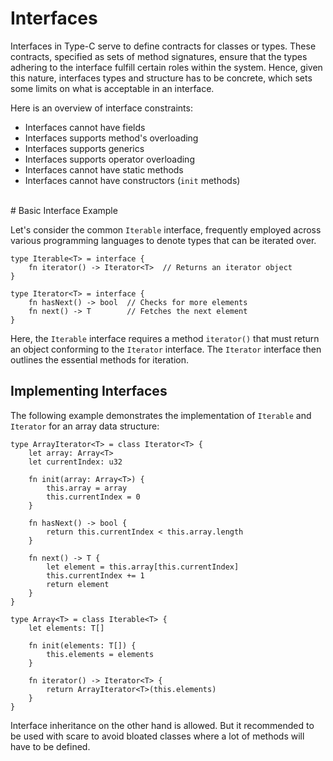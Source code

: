 Interfaces
===

Interfaces in Type-C serve to define contracts for classes or types. These contracts, specified as sets of method signatures, ensure that the types adhering to the interface fulfill certain roles within the system.
Hence, given this nature, interfaces types and structure has to be concrete, which sets some limits on what is acceptable in an interface.

Here is an overview of interface constraints:
- Interfaces cannot have fields
- Interfaces supports method's overloading
- Interfaces supports generics
- Interfaces supports operator overloading
- Interfaces cannot have static methods
- Interfaces cannot have constructors (`init` methods)

<br/>
# Basic Interface Example

Let's consider the common `Iterable` interface, frequently employed across various programming languages to denote types that can be iterated over.

```tc
type Iterable<T> = interface {
    fn iterator() -> Iterator<T>  // Returns an iterator object
}

type Iterator<T> = interface {
    fn hasNext() -> bool  // Checks for more elements
    fn next() -> T        // Fetches the next element
}
```

Here, the `Iterable` interface requires a method `iterator()` that must return an object conforming to the `Iterator` interface. The `Iterator` interface then outlines the essential methods for iteration.

## Implementing Interfaces

The following example demonstrates the implementation of `Iterable` and `Iterator` for an array data structure:

```tc
type ArrayIterator<T> = class Iterator<T> {
    let array: Array<T>
    let currentIndex: u32

    fn init(array: Array<T>) {
        this.array = array
        this.currentIndex = 0
    }

    fn hasNext() -> bool {
        return this.currentIndex < this.array.length
    }

    fn next() -> T {
        let element = this.array[this.currentIndex]
        this.currentIndex += 1
        return element
    }
}

type Array<T> = class Iterable<T> {
    let elements: T[]

    fn init(elements: T[]) {
        this.elements = elements
    }

    fn iterator() -> Iterator<T> {
        return ArrayIterator<T>(this.elements)
    }
}
```

Interface inheritance on the other hand is allowed. But it recommended to be used with scare to avoid bloated classes where a lot of methods will have to be defined.
